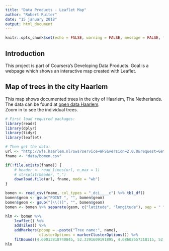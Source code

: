 ```yaml
---
title: "Data Products - Leaflet Map"
author: "Robert Ruiter"
date: "15 january 2018"
output: html_document
---
```


```r
knitr::opts_chunk$set(echo = FALSE, warning = FALSE, message = FALSE, fig.path = "fig/")
```

## Introduction

This project is part of Coursera's Developing Data Products.
Goal is a webpage which shows an interactive map created with Leaflet.

## Map of trees in the city Haarlem

This map shows documented trees in the city of Haarlem, The Netherlands.
The data can be found at [open data Haarlem](https://opendata.haarlem.nl/).  
Zoom in to see the individual trees.

```r
# First load required packages:
library(readr)
library(dplyr)
library(tidyr)
library(leaflet)
```

```r
# Then get the data:
url <- "http://wfs.haarlem.nl/ows?service=WFS&version=2.0.0&request=GetFeature&typename=gemeentehaarlem:bor_bomen&outputFormat=csv"
fname <- "data/bomen.csv"

if(!file.exists(fname)) {
    # header <- read_lines(url, n_max = 1)
    # strsplit(header, ",")
    download.file(url, fname, mode = "wb")
}

bomen <- read_csv(fname, col_types = "_dci____c") %>% tbl_df()
bomen$geom <- gsub("POINT ", "", bomen$geom)
bomen$geom <- gsub("[\\()]", "", bomen$geom)
bomen <- bomen %>% separate(geom, c("latitude", "longitude"), sep = " ", convert = TRUE)
```

```r
hlm <- bomen %>%
    leaflet() %>%
    addTiles() %>%
    addMarkers(popup = ~paste("Tree name:", name),
               clusterOptions = markerClusterOptions()) %>%
    fitBounds(4.60013818740845, 52.3391609191895, 4.68602657318115, 52.4275131225586)
hlm
```
